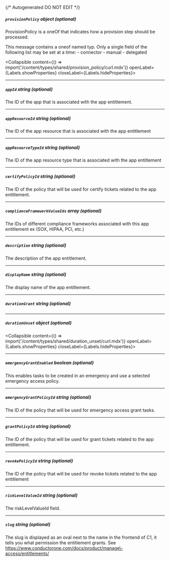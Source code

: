 {/* Autogenerated DO NOT EDIT  */}

##### `provisionPolicy` _object (optional)_
ProvisionPolicy is a oneOf that indicates how a provision step should be processed.

This message contains a oneof named typ. Only a single field of the following list may be set at a time:
  \- connector
  \- manual
  \- delegated

<Collapsible content={() => import('/content/types/shared/provision_policy/curl.mdx')} openLabel={Labels.showProperties} closeLabel={Labels.hideProperties}>
</Collapsible>

---
##### `appId` _string (optional)_
The ID of the app that is associated with the app entitlement.

---
##### `appResourceId` _string (optional)_
The ID of the app resource that is associated with the app entitlement

---
##### `appResourceTypeId` _string (optional)_
The ID of the app resource type that is associated with the app entitlement

---
##### `certifyPolicyId` _string (optional)_
The ID of the policy that will be used for certify tickets related to the app entitlement.

---
##### `complianceFrameworkValueIds` _array (optional)_
The IDs of different compliance frameworks associated with this app entitlement ex (SOX, HIPAA, PCI, etc.)

---
##### `description` _string (optional)_
The description of the app entitlement.

---
##### `displayName` _string (optional)_
The display name of the app entitlement.

---
##### `durationGrant` _string (optional)_

---
##### `durationUnset` _object (optional)_
<Collapsible content={() => import('/content/types/shared/duration_unset/curl.mdx')} openLabel={Labels.showProperties} closeLabel={Labels.hideProperties}>
</Collapsible>

---
##### `emergencyGrantEnabled` _boolean (optional)_
This enables tasks to be created in an emergency and use a selected emergency access policy.

---
##### `emergencyGrantPolicyId` _string (optional)_
The ID of the policy that will be used for emergency access grant tasks.

---
##### `grantPolicyId` _string (optional)_
The ID of the policy that will be used for grant tickets related to the app entitlement.

---
##### `revokePolicyId` _string (optional)_
The ID of the policy that will be used for revoke tickets related to the app entitlement

---
##### `riskLevelValueId` _string (optional)_
The riskLevelValueId field.

---
##### `slug` _string (optional)_
The slug is displayed as an oval next to the name in the frontend of C1, it tells you what permission the entitlement grants. See https://www.conductorone.com/docs/product/manage\-access/entitlements/


